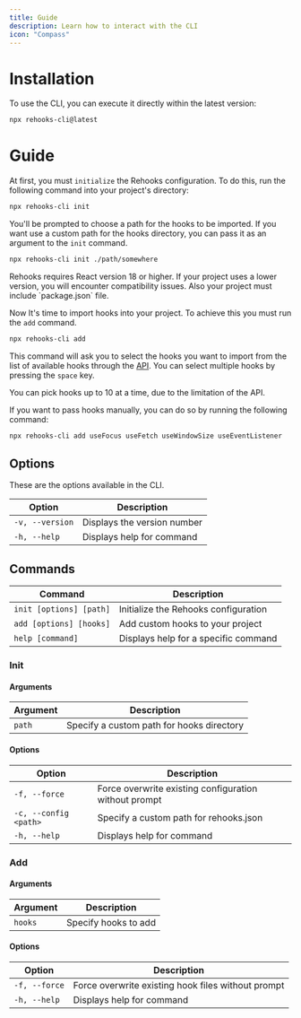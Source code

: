 ```yaml
---
title: Guide
description: Learn how to interact with the CLI
icon: "Compass"
---
```


# Installation

To use the CLI, you can execute it directly within the latest version:

```bash title="Terminal"
npx rehooks-cli@latest
```

# Guide

At first, you must `initialize` the Rehooks configuration. To do this, run the following command into your project's directory:

```bash title="Terminal"
npx rehooks-cli init
```

You'll be prompted to choose a path for the hooks to be imported. If you want use a custom path for the hooks directory, you can pass it as an argument to the `init` command.

```bash title="Terminal"
npx rehooks-cli init ./path/somewhere
```

<Callout type="warn">
  Rehooks requires React version 18 or higher. If your project uses a lower
  version, you will encounter compatibility issues. Also your project must
  include `package.json` file.
</Callout>

Now It's time to import hooks into your project. To achieve this you must run the `add` command.

```bash title="Terminal"
npx rehooks-cli add
```

This command will ask you to select the hooks you want to import from the list of available hooks through the [API](/docs/api#limitations). You can select multiple hooks by pressing the `space` key.

<Callout type="info">
  You can pick hooks up to 10 at a time, due to the limitation of the API.
</Callout>

If you want to pass hooks manually, you can do so by running the following command:

```bash title="Terminal"
npx rehooks-cli add useFocus useFetch useWindowSize useEventListener
```

## Options

These are the options available in the CLI.

| Option          | Description                 |
| --------------- | --------------------------- |
| `-v, --version` | Displays the version number |
| `-h, --help`    | Displays help for command   |

## Commands

| Command                 | Description                          |
| ----------------------- | ------------------------------------ |
| `init [options] [path]` | Initialize the Rehooks configuration |
| `add [options] [hooks]` | Add custom hooks to your project     |
| `help [command]`        | Displays help for a specific command |

### Init

#### Arguments

| Argument | Description                               |
| -------- | ----------------------------------------- |
| `path`   | Specify a custom path for hooks directory |

#### Options

| Option                | Description                                           |
| --------------------- | ----------------------------------------------------- |
| `-f, --force`         | Force overwrite existing configuration without prompt |
| `-c, --config <path>` | Specify a custom path for rehooks.json                |
| `-h, --help`          | Displays help for command                             |

### Add

#### Arguments

| Argument | Description          |
| -------- | -------------------- |
| `hooks`  | Specify hooks to add |

#### Options

| Option        | Description                                        |
| ------------- | -------------------------------------------------- |
| `-f, --force` | Force overwrite existing hook files without prompt |
| `-h, --help`  | Displays help for command                          |
